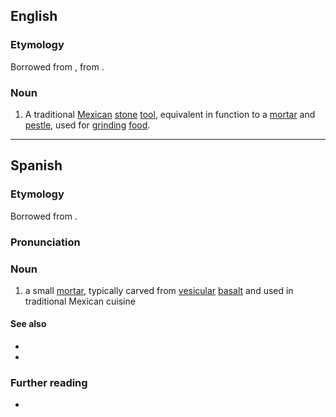 ==English==
{{wikipedia}}

===Etymology===
Borrowed from {{bor|en|es|molcajete}}, from {{der|en|nci|mōlcaxitl}}.

===Noun===
{{en-noun}}

# A traditional [[Mexican]] [[stone]] [[tool]], equivalent in function to a [[mortar]] and [[pestle]], used for [[grind]]ing [[food]].

----

==Spanish==
{{wikipedia|lang=es}}

===Etymology===
Borrowed from {{bor|es|nci|mōlcaxitl}}.

===Pronunciation===
{{es-pr}}

===Noun===
{{es-noun|m}}

# a small [[mortar]], typically carved from [[vesicular]] [[basalt]] and used in traditional Mexican cuisine

====See also====
* {{l|es|mortero}}
* {{l|es|tejolote}}

===Further reading===
* {{R:es:DRAE}}